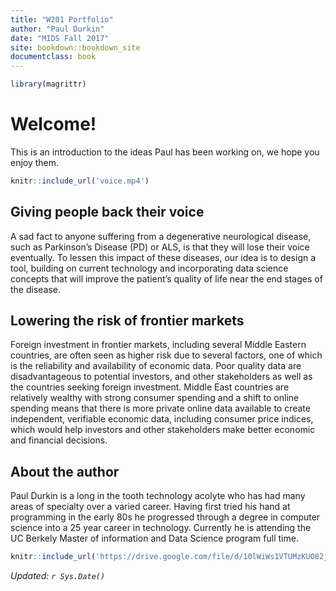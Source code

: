```yaml
---
title: "W201 Portfolio"
author: "Paul Durkin"
date: "MIDS Fall 2017"
site: bookdown::bookdown_site
documentclass: book
---
```


<!-- This won't be displayed but it will initialize your R session. Add any R libraries you need here. -->
```r
library(magrittr)
```


# Welcome! {-}
This is an introduction to the ideas Paul has been working on, we hope you enjoy them.

<p>
```r
knitr::include_url('voice.mp4')
```


## Giving people back their voice {-}

A sad fact to anyone suffering from a degenerative neurological disease, such as Parkinson’s Disease (PD) or ALS, is that they will lose their voice eventually. To lessen this impact of these diseases, our idea is to design a tool, building on current technology and incorporating data science concepts that will improve the patient’s quality of life near the end stages of the disease. 


## Lowering the risk of frontier markets {-}

Foreign investment in frontier markets, including several Middle Eastern countries, are often seen as higher risk due to several factors, one of which is the reliability and availability of economic data. Poor quality data are disadvantageous to potential investors, and other stakeholders as well as the countries seeking foreign investment. Middle East countries are relatively wealthy with strong consumer spending and a shift to online spending means that there is more private online data available to create independent, verifiable economic data, including consumer price indices, which would help investors and other stakeholders make better economic and financial decisions.


## About the author {-}

Paul Durkin is a long in the tooth technology acolyte who has had many areas of specialty over a varied career.  Having first tried his hand at programming in the early 80s he progressed through a degree in computer science into a 25 year career in technology.  Currently he is attending the UC Berkely Master of information and Data Science program full time.
```r
knitr::include_url('https://drive.google.com/file/d/10lWiWs1VTUMzKUO82jt6yaRtwok9L53z/preview')
```

*Updated: `r Sys.Date()`*
